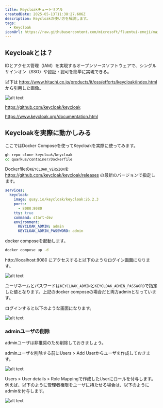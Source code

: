 ```yaml
---
title: Keycloakチュートリアル
createdDate: 2025-05-13T11:38:27.606Z
description: Keycloakの使い方を解説します。
tags:
  - Keycloak
iconUrl: https://raw.githubusercontent.com/microsoft/fluentui-emoji/main/assets/Small%20airplane/Flat/small_airplane_flat.svg
---
```


## Keycloakとは？

IDとアクセス管理（IAM）を実現するオープンソースソフトウェアで、シングルサインオン（SSO）や認証・認可を簡単に実現できる。

以下は https://www.hitachi.co.jp/products/it/oss/efforts/keycloak/index.html から引用した画像。

![alt text](../../public/static/assets/img/posts/keycloak/img.png)

https://github.com/keycloak/keycloak

https://www.keycloak.org/documentation.html

## Keycloakを実際に動かしみる

ここではDocker Composeを使ってKeycloakを実際に使ってみます。

```sh
gh repo clone keycloak/keycloak
cd quarkus/container/Dockerfile
```

Dockerfileの`KEYCLOAK_VERSION`を https://github.com/keycloak/keycloak/releases の最新のバージョンで指定します。

```compose.yml
services:
  keycloak:
    image: quay.io/keycloak/keycloak:26.2.3
    ports:
      - 8080:8080
    tty: true
    command: start-dev
    environment:
      KEYCLOAK_ADMIN: admin
      KEYCLOAK_ADMIN_PASSWORD: admin
```

docker composeを起動します。

```sh
docker compose up -d
```

http://localhost:8080 にアクセスすると以下のようなログイン画面になります。

![alt text](../../public/static/assets/img/posts/keycloak/img-1.png)

ユーザネームとパスワードは`KEYCLOAK_ADMIN`と`KEYCLOAK_ADMIN_PASSWORD`で指定した値となります。上記のdocker composeの場合だと両方adminとなっています。

ログインすると以下のような画面になります。

![alt text](../../public/static/assets/img/posts/keycloak/img-2.png)

### adminユーザの削除

adminユーザは非推奨のため削除しておきましょう。

adminユーザを削除する前にUsers > Add Userからユーザを作成しておきます。

![alt text](../../public/static/assets/img/posts/keycloak/img-3.png)

Users > User details > Role Mappingで作成したUserにロールを付与します。
例えば、以下のように管理者権限をユーザに持たせる場合は、以下のようにadminを付与します。

![alt text](../../public/static/assets/img/posts/keycloak/img-4.png)
